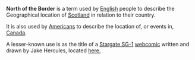 '''North of the Border''' is a term used by [[English people|English]] people to describe the Geographical location of [[Scotland]] in relation to their country.

It is also used by [[American people|Americans]] to describe the location of, or events in, [[Canada]].

A lesser-known use is as the title of a [[Stargate SG-1]] [[webcomic]] written and drawn by Jake Hercules, located [http://www.darkllama.com/notb here.]

{{Uncategorized|October 2006}}